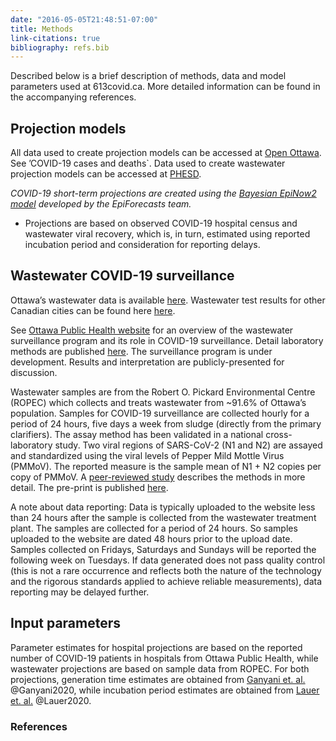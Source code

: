 ```yaml
---
date: "2016-05-05T21:48:51-07:00"
title: Methods
link-citations: true
bibliography: refs.bib
---
```

Described below is a brief description of methods, data and model parameters used at 613covid.ca. More detailed information can be found in the accompanying references. 

## Projection models {#projection-models}

All data used to create projection models can be accessed at [Open Ottawa](https://open.ottawa.ca/datasets/covid-19-cases-and-deaths-in-ottawa). See 'COVID-19 cases and deaths`. Data used to create wastewater projection models can be accessed at [PHESD](https://github.com/Big-Life-Lab/PHESD).

*COVID-19 short-term projections are created using the [Bayesian EpiNow2 model](https://epiforecasts.io/EpiNow2/) developed by the EpiForecasts team.*

- Projections are based on observed COVID-19 hospital census and wastewater viral recovery, which is, in turn, estimated using reported incubation period and consideration for reporting delays.

## Wastewater COVID-19 surveillance {#wastewater}

Ottawa's wastewater data is available [here](https://github.com/Big-Life-Lab/PHESD). Wastewater test results for other Canadian cities can be found here [here](https://nccid.ca/wastewater-surveillance-for-covid-19/).
 
See [Ottawa Public Health website](https://www.ottawapublichealth.ca/en/reports-research-and-statistics/Wastewater_COVID-19_Surveillance.aspx) for an overview of the wastewater surveillance program and its role in COVID-19 surveillance. Detail laboratory methods are published [here](https://www.medrxiv.org/content/10.1101/2020.08.11.20173062v3). The surveillance program is under development. Results and interpretation are publicly-presented for discussion.

Wastewater samples are from the Robert O. Pickard Environmental Centre (ROPEC) which collects and treats wastewater from ~91.6% of Ottawa’s population. Samples for COVID-19 surveillance are collected hourly for a period of 24 hours, five days a week from sludge (directly from the primary clarifiers). The assay method has been validated in a national cross-laboratory study. Two viral regions of SARS-CoV-2 (N1 and N2) are assayed and standardized using the viral levels of Pepper Mild Mottle Virus (PMMoV). The reported measure is the sample mean of N1 + N2 copies per copy of PMMoV. A [peer-reviewed study](https://www.sciencedirect.com/science/article/pii/S0043135420310952?dgcid=author) describes the methods in more detail. The pre-print is published [here](https://www.medrxiv.org/content/10.1101/2020.08.11.20173062v3).

A note about data reporting: Data is typically uploaded to the website less than 24 hours after the sample is collected from the wastewater treatment plant. The samples are collected for a period of 24 hours. So samples uploaded to the website are dated 48 hours prior to the upload date. Samples collected on Fridays, Saturdays and Sundays will be reported the following week on Tuesdays. If data generated does not pass quality control (this is not a rare occurrence and reflects both the nature of the technology and the rigorous standards applied to achieve reliable measurements), data reporting may be delayed further.

## Input parameters {#parameters}

Parameter estimates for hospital projections are based on the reported number of COVID-19 patients in hospitals from Ottawa Public Health, while wastewater projections are based on sample data from ROPEC. For both projections, generation time estimates are obtained from [Ganyani et. al.](https://www.ncbi.nlm.nih.gov/pmc/articles/PMC7201952/) @Ganyani2020, while incubation period estimates are obtained from [Lauer et. al.](https://pubmed.ncbi.nlm.nih.gov/32150748/) @Lauer2020.

### References {#references}